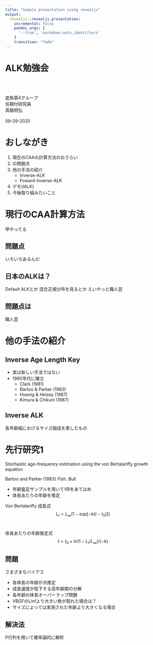 ```yaml
---
title: "Sample presentation using revealjs"
output:
  revealjs::revealjs_presentation:
    incremental: false
    pandoc_args: [
      '--from', 'markdown-auto_identifiers'
    ]
    transition: "fade"
---
```


# ALK勉強会
<br><br>

底魚第4グループ<br>
任期付研究員 <br>
真鍋明弘 <br><br>
09-29-2020

# おしながき

1. 現在のCAAの計算方法のおさらい
1. の問題点
1. 他の手法の紹介
    - Inverse-ALK
    - Foward-Inverse-ALK
1. デモ(IALK)
1. 今後取り組みたいこと

# 現行のCAA計算方法

甲やってる

## 問題点

いろいろあるんだ

## 日本のALKは？

Default ALKとか
混合正規分布を見るとか
えいやっと職人芸

## 問題点は
職人芸

# 他の手法の紹介

## Inverse Age Length Key

- 実は新しい手法ではない
- 1980年代に確立
    - Clark (1981)
    - Bartoo & Parker (1983)
    - Hoenig & Heisey (1987)
    - Kimura & Chikuni (1987)

## Inverse ALK
各年齢幅におけるサイズ組成を表したもの

# 先行研究1
Stochastic age-frequency estimation using the von Bertalanffy growth equation

Bartoo and Parker (1983) *Fish. Bull.*

- 年齢査定サンプルを用いてVBをあてはめ
- 体長あたりの年齢を推定

Von Bertalanffy 成長式
$$
L_t = L_\infty (1-exp[-k(t-t_0)]) 
$$
<br>

体長あたりの年齢推定式
$$
t = t_0 + ln(1 - L_t / L_\infty) / (-k)
$$

## 問題
さまざまなバイアス

- 各体長の年齢が点推定
- 成長速度が低下する高年齢期の分解
- 各年齢の体長オーバーラップ問題
- VBGFのLinfより大きい魚が取れた場合は？
- サイズによっては実測された年齢より大きくなる場合

## 解決法
P行列を用いて確率論的に解析
